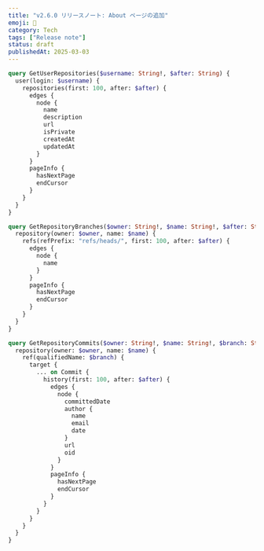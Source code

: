 ```yaml
---
title: "v2.6.0 リリースノート: About ページの追加"
emoji: 🚀
category: Tech
tags: ["Release note"]
status: draft
publishedAt: 2025-03-03
---
```


```graphql
query GetUserRepositories($username: String!, $after: String) {
  user(login: $username) {
    repositories(first: 100, after: $after) {
      edges {
        node {
          name
          description
          url
          isPrivate
          createdAt
          updatedAt
        }
      }
      pageInfo {
        hasNextPage
        endCursor
      }
    }
  }
}
```

```graphql
query GetRepositoryBranches($owner: String!, $name: String!, $after: String) {
  repository(owner: $owner, name: $name) {
    refs(refPrefix: "refs/heads/", first: 100, after: $after) {
      edges {
        node {
          name
        }
      }
      pageInfo {
        hasNextPage
        endCursor
      }
    }
  }
}
```

```graphql
query GetRepositoryCommits($owner: String!, $name: String!, $branch: String!, $after: String) {
  repository(owner: $owner, name: $name) {
    ref(qualifiedName: $branch) {
      target {
        ... on Commit {
          history(first: 100, after: $after) {
            edges {
              node {
                committedDate
                author {
                  name
                  email
                  date
                }
                url
                oid
              }
            }
            pageInfo {
              hasNextPage
              endCursor
            }
          }
        }
      }
    }
  }
}
```
